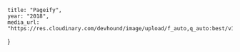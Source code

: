 	title: "Pageify",
	year: "2018",
	media_url: "https://res.cloudinary.com/devhound/image/upload/f_auto,q_auto:best/v1544099893/pageify_qshu53.png"
}